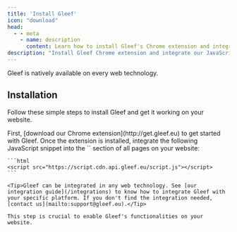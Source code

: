 ```yaml
---
title: 'Install Gleef'
icon: "download"
head:
  - - meta
    - name: description
      content: Learn how to install Gleef's Chrome extension and integrate it with your website.
description: "Install Gleef Chrome extension and integrate our JavaScript snippet easily."
---
```


<Tip>Gleef is natively available on every web technology.</Tip>

## Installation
Follow these simple steps to install Gleef and get it working on your website.

<Steps>
  <Step title="Download the Chrome Extension">
    First, [download our Chrome extension](http://get.gleef.eu) to get started with Gleef.
  </Step>
  <Step title="Integrate the JavaScript Snippet">
    Once the extension is installed, integrate the following JavaScript snippet into the `<head>` section of all pages on your website:
    
    ```html
    <script src="https://script.cdn.api.gleef.eu/script.js"></script>
    ```

    <Tip>Gleef can be integrated in any web technology. See [our integration guide](/integrations) to know how to integrate Gleef with your specific platform. If you don't find the integration needed, [contact us](mailto:support@gleef.eu).</Tip>

    This step is crucial to enable Gleef's functionalities on your website.
  </Step>
</Steps>